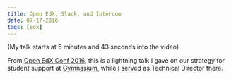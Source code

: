 ```yaml
---
title: Open EdX, Slack, and Intercom
date: 07-17-2016
tags: [edx]
---
```


<YouTube youTubeId="2VJmjmESvMo" />

(My talk starts at 5 minutes and 43 seconds into the video)

From [Open EdX Conf 2016](https://open.edx.org), this is a lightning talk I gave on our strategy for student support at [Gymnasium](https://thegymnasium.com), while I served as Technical Director there.
